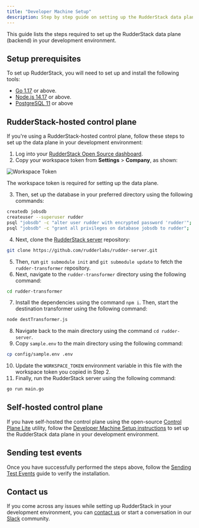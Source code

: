 ```yaml
---
title: "Developer Machine Setup"
description: Step by step guide on setting up the RudderStack data plane (backend) on your developer machine.
---
```


This guide lists the steps required to set up the RudderStack data plane (backend) in your development environment.

## Setup prerequisites

To set up RudderStack, you will need to set up and install the following tools:

- [Go 1.17](https://golang.org/dl/) or above.
- [Node.js 14.17](https://nodejs.org/en/download/) or above.
- [PostgreSQL 11](https://www.postgresql.org/download/) or above

## RudderStack-hosted control plane

If you're using a RudderStack-hosted control plane, follow these steps to set up the data plane in your development environment:

1. Log into your [RudderStack Open Source dashboard](https://app.rudderstack.com/signup?type=opensource).
2. Copy your workspace token from **Settings** > **Company**, as shown:

<img src="../../../assets/rs-cloud/workspace-token.png" alt="Workspace Token" />

<div class="infoBlock">

The <Link to="/rudderstack-cloud/dashboard-overview/#workspace-token">workspace token</Link> is required for setting up the data plane.
</div>

3. Then, set up the database in your preferred directory using the following commands:

```bash
createdb jobsdb
createuser --superuser rudder
psql "jobsdb" -c "alter user rudder with encrypted password 'rudder'";
psql "jobsdb" -c "grant all privileges on database jobsdb to rudder";
```

4. Next, clone the [RudderStack server](https://github.com/rudderlabs/rudder-server) repository:

```bash
git clone https://github.com/rudderlabs/rudder-server.git
```

5. Then, run `git submodule init` and `git submodule update` to fetch the `rudder-transformer` repository.
6. Next, navigate to the `rudder-transformer` directory using the following command:

```bash
cd rudder-transformer
```

7. Install the dependencies using the command `npm i`. Then, start the destination transformer using the following command:

```bash
node destTransformer.js
```

8. Navigate back to the main directory using the command `cd rudder-server`.
9. Copy `sample.env` to the main directory using the following command:

```bash
cp config/sample.env .env
```

10. Update the `WORKSPACE_TOKEN` environment variable in this file with the workspace token you copied in Step 2.
11. Finally, run the RudderStack server using the following command:

```bash
go run main.go
```

## Self-hosted control plane

If you have self-hosted the control plane using the open-source [Control Plane Lite](https://rudderstack.com/docs/rudderstack-open-source/control-plane-lite/) utility, follow the [Developer Machine Setup instructions](https://rudderstack.com/docs/rudderstack-open-source/control-plane-lite/#developer-machine-setup) to set up the RudderStack data plane in your development environment.

## Sending test events

Once you have successfully performed the steps above, follow the [Sending Test Events](https://rudderstack.com/docs/rudderstack-open-source/installing-and-setting-up-rudderstack/sending-test-events/) guide to verify the installation.

## Contact us

If you come across any issues while setting up RudderStack in your development environment, you can [contact us](mailto:docs@rudderstack.com) or start a conversation in our [Slack](https://rudderstack.com/join-rudderstack-slack-community) community.